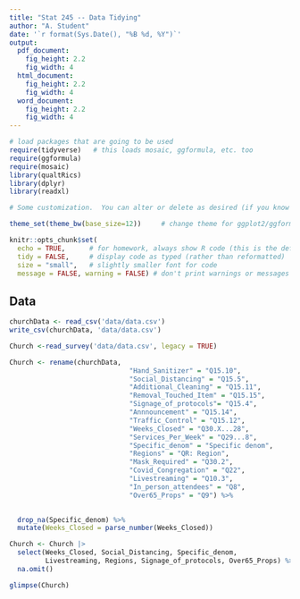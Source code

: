 ```yaml
---
title: "Stat 245 -- Data Tidying"
author: "A. Student"
date: '`r format(Sys.Date(), "%B %d, %Y")`'
output: 
  pdf_document:
    fig_height: 2.2
    fig_width: 4
  html_document:
    fig_height: 2.2
    fig_width: 4
  word_document:
    fig_height: 2.2
    fig_width: 4
---
```


```r
# load packages that are going to be used
require(tidyverse)   # this loads mosaic, ggformula, etc. too
require(ggformula)
require(mosaic)
library(qualtRics)
library(dplyr)
library(readxl)

# Some customization.  You can alter or delete as desired (if you know what you are doing).

theme_set(theme_bw(base_size=12))     # change theme for ggplot2/ggformula

knitr::opts_chunk$set(
  echo = TRUE,      # for homework, always show R code (this is the default)
  tidy = FALSE,     # display code as typed (rather than reformatted)
  size = "small",   # slightly smaller font for code
  message = FALSE, warning = FALSE) # don't print warnings or messages in compiled document. So you MUST check them in RStudio!
```


## Data



```r
churchData <- read_csv('data/data.csv')
write_csv(churchData, 'data/data.csv')

Church <-read_survey('data/data.csv', legacy = TRUE)
```



```r
Church <- rename(churchData,  
                              "Hand_Sanitizer" = "Q15.10",
                              "Social_Distancing" = "Q15.5",
                              "Additional_Cleaning" = "Q15.11",
                              "Removal_Touched_Item" = "Q15.15",
                              "Signage_of_protocols"= "Q15.4",
                              "Annnouncement" = "Q15.14",
                              "Traffic_Control" = "Q15.12",
                              "Weeks_Closed" = "Q30.X...28",
                              "Services_Per_Week" = "Q29...8",
                              "Specific_denom" = "Specific denom",
                              "Regions" = "QR: Region",
                              "Mask_Required" = "Q30.2",
                              "Covid_Congregation" = "Q22",
                              "Livestreaming" = "Q10.3",
                              "In_person_attendees" = "Q8", 
                              "Over65_Props" = "Q9") %>% 
                              

  drop_na(Specific_denom) %>% 
  mutate(Weeks_Closed = parse_number(Weeks_Closed)) 
```


```r
Church <- Church |>
  select(Weeks_Closed, Social_Distancing, Specific_denom, 
         Livestreaming, Regions, Signage_of_protocols, Over65_Props) %>% 
  na.omit()
```

```r
glimpse(Church)
```






